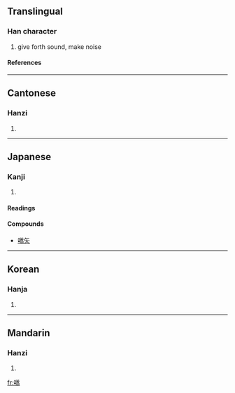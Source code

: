==Translingual==
===Han character===
{{Han char|rn=30|rad=口|as=14|sn=17|four=6402<sub>7</sub>|canj=口廿卜月 (RTYB)}}
# give forth sound, make noise
====References====
{{Han ref|kx=0211.360|dkj=04458|dj=0434.280|hdz=10688.100|uh=5686|ud=22150|bh=ECC3|bd=60611}}
----
==Cantonese==
===Hanzi===
{{yue-hanzi|jyut=|y=hou1}}
# {{defn|Cantonese}}
----
==Japanese==
===Kanji===
{{ja-kanji|grade=|rs=口14}}
# {{defn|Japanese}} 
====Readings====
{{ja-readings|on=[[こう]] (kō)|kun=[[さけぶ]] (sakebu)}}
====Compounds====
*[[嚆矢]]
----
==Korean==
===Hanja===
{{ko-hanja|hangeul=효|rv=hyo|mr=hyo}}
# {{defn|Korean}}
----
==Mandarin==
===Hanzi===
{{cmn-hanzi|pin=[[hāo]] ([[hao1]])|wg=hao<sup>1</sup>}}
# {{defn|Mandarin}}

[[fr:嚆]]